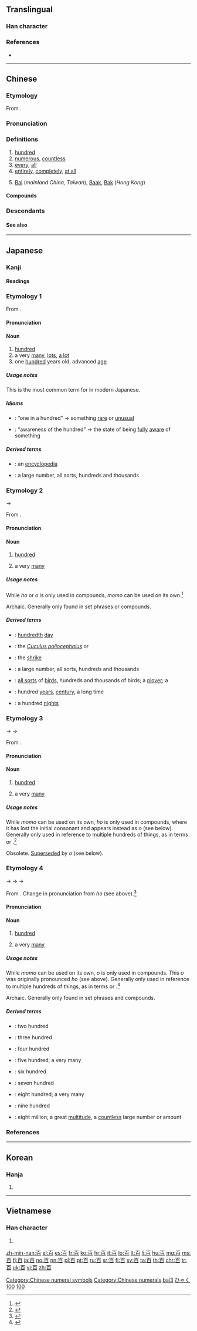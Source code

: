 {{also|佰|𦣻}}
==Translingual==
{{stroke order|type=animate}}

===Han character===
{{Han char|rn=106|rad=白|as=01|sn=6|four=10600|canj=MA|ids=⿱一白}}

===References===
* {{Han ref|kx=0785.040|dkj=22679|dj=1199.010|hdz=42643.010|uh=767E|ud=30334|bh=A6CA|bd=42698}}

[[Category:Chinese numeral symbols]]
[[Category:Chinese numerals]]

----

==Chinese==
{{zh-forms}}

===Etymology===
From {{etyl|sit-pro|zh}} {{m|sit-pro|*b-r-gja}}.

===Pronunciation===
{{zh-pron
|m=bǎi
|ma=y
|c=baak3
|h=pfs=pak
|md=báik/báh
|mn=pah/peh/pek
|mn_note=pek is literary
|mn-t=bêh4
|w=4paq
|mc=y
|oc=y
|cat=num,adj,adv,pn
}}

===Definitions===
{{zh-hanzi}}

# [[hundred]]
# [[numerous]], [[countless]]
# [[every]], [[all]]
# [[entirely]], [[completely]], [[at all]]
# {{surname|lang=zh}} [[Bai]] (''mainland China, Taiwan''), [[Baak]], [[Bak]] (''Hong Kong'')

====Compounds====
{{der3
|{{zh-l|百科全書/百科全书}}
|{{zh-l|百度}}
}}

===Descendants===
{{Sinoxenic-word|百|ひゃく|백|bách}}

====See also====
{{Chinese-numbers}}

{{zh-cat|Beginning}}

[[Category:Chinese cardinal numbers|bai3]]

----

==Japanese==

===Kanji===
{{ja-kanji|grade=1|rs=白01}}

====Readings====
{{ja-readings|goon=[[ひゃく]] (''hyaku'')|kanon=[[はく]] (''haku'')|kun=[[もも]] (''momo''), [[ほ]] (''ho''), [[お]] (''o'')|nanori=[[お]] (''o''), [[ど]] (''do''), [[どう]] (''dō''), [[なり]] (''nari''), [[ひゅく]] (''hyuku''), [[も]] (''mo''), [[もんど]] (''mondo''), [[ゆ]] (''yu'')}}

===Etymology 1===
{{ja-kanjitab|ひゃく|yomi=o}}
From {{etyl|ltc|ja|sort=ひゃく}} {{m|ltc|百|tr=pæk||hundred}}.

====Pronunciation====
{{ja-pron|yomi=goon|ひゃく|acc=2|acc_ref=DJR}}

====Noun====
{{ja-noun|ひゃく}}

# [[hundred]]
# a very [[many]], [[lots]], [[a lot]]
# one [[hundred]] years old, advanced [[age]]

=====Usage notes=====
This is the most common term for {{m|en|hundred}} in modern Japanese.

=====Idioms=====
{{der-top|Idioms}}
* {{ja-r|百に一つ|ひゃく に ひとつ}}: “one in a hundred” → something [[rare]] or [[unusual]]
* {{ja-r|百も承知|ひゃく も しょうち}}: “awareness of the hundred” → the state of being [[fully]] [[aware]] of something
{{der-bottom}}

=====Derived terms=====
{{der-top}}
* {{ja-r|百科全書|ひゃっか ぜんしょ}}: an [[encyclopedia]]
* {{ja-r|百千|ひゃくせん}}: a large number, all sorts, hundreds and thousands
{{der-bottom}}

===Etymology 2===
{{ja-kanjitab|もも|yomi=k}}
{{IPAchar|/mo<sub>1</sub>mo<sub>1</sub>/}} → {{IPAchar|/momo/}}

From {{etyl|ojp|ja|sort=もも}}.

====Pronunciation====
{{ja-pron|yomi=kun|もも|acc=1|acc_ref=DJR}}

====Noun====
{{ja-noun|もも}}

# {{label|ja|sort=もも|archaic}} [[hundred]]
# {{label|ja|sort=もも|archaic}} a very [[many]]

=====Usage notes=====
While ''ho'' or ''o'' is only used in compounds, ''momo'' can be used on its own.<ref name="KDJ">{{R:Kokugo Dai Jiten}}</ref>

Archaic. Generally only found in set phrases or compounds.

=====Derived terms=====
{{der-top}}
* {{ja-r|百日|ももか}}: [[hundredth]] [[day]]
* {{ja-r|百声鳥|ももこえどり}}: the ''[[Cuculus poliocephalus]]'' or {{vern|lesser cuckoo}}
* {{ja-r|百舌|もず}}: the [[shrike]]
* {{ja-r|百千|ももち}}: a large number, all sorts, hundreds and thousands
* {{ja-r|百千鳥|ももちどり}}: [[all sorts]] of [[bird]]s, hundreds and thousands of birds; a [[plover]]; a {{vern|Japanese bush warbler}}
* {{ja-r|百年|ももとせ}}: hundred [[year]]s, [[century]], a long time
* {{ja-r|百夜|ももよ}}: a hundred [[night]]s
{{der-bottom}}

===Etymology 3===
{{ja-kanjitab|ほ|yomi=k}}
{{IPAchar|/po/}} → {{IPAchar|/ɸo/}} → {{IPAchar|/ho/}}

From {{etyl|ojp|ja|sort=ほ}}.

====Pronunciation====
{{ja-pron|yomi=kun|ほ}}

====Noun====
{{ja-noun|ほ}}

# {{label|ja|sort=ほ|obsolete}} [[hundred]]
# {{label|ja|sort=ほ|obsolete}} a very [[many]]

=====Usage notes=====
While ''momo'' can be used on its own, ''ho'' is only used in compounds, where it has lost the initial consonant and appears instead as ''o'' (see below). Generally only used in reference to multiple hundreds of things, as in terms {{m|ja|五百|tr=io||five hundred; a very many}} or {{m|ja|八百|tr=yao||eight hundred; a very many}}.<ref name="KDJ">{{R:Kokugo Dai Jiten}}</ref>

Obsolete. [[supersede|Superseded]] by ''o'' (see below).

===Etymology 4===
{{ja-kanjitab|お|yomi=k}}
{{IPAchar|/po/}} → {{IPAchar|/ɸo/}} → {{IPAchar|/ho/}} → {{IPAchar|/o/}}

From {{etyl|ojp|ja|sort=お}}. Change in pronunciation from ''ho'' (see above).<ref name="KDJ">{{R:Kokugo Dai Jiten}}</ref>

====Pronunciation====
{{ja-pron|yomi=kun|お}}

====Noun====
{{ja-noun|お|hhira=ほ}}

# {{label|ja|sort=お|archaic}} [[hundred]]
# {{label|ja|sort=お|archaic}} a very [[many]]

=====Usage notes=====
While ''momo'' can be used on its own, ''o'' is only used in compounds. This ''o'' was originally pronounced ''ho'' (see above). Generally only used in reference to multiple hundreds of things, as in terms {{m|ja|五百|tr=io||five hundred; a very many}} or {{m|ja|八百|tr=yao||eight hundred; a very many}}.<ref name="KDJ">{{R:Kokugo Dai Jiten}}</ref>

Archaic. Generally only found in set phrases and compounds.

=====Derived terms=====
{{der-top}}
* {{ja-r|二百|ふたお}}: two hundred
* {{ja-r|三百|みお}}: three hundred
* {{ja-r|四百|よお}}: four hundred
* {{ja-r|五百|いお}}: five hundred; a very many
* {{ja-r|六百|むお}}: six hundred
{{der-mid}}
* {{ja-r|七百|ななお}}: seven hundred
* {{ja-r|八百|やお}}: eight hundred; a very many
* {{ja-r|九百|ここのお}}: nine hundred
* {{ja-r|八百万|やおよろず}}: eight million; a great [[multitude]], a [[countless]] large number or amount
{{der-bottom}}

===References===
<references/>

[[Category:1000 Japanese basic words|ひゃく]]
[[Category:Japanese numeral symbols|100]]

----

==Korean==

===Hanja===
{{ko-hanja|hangeul=[[백]], [[맥]]|eumhun=일백|rv=baek, maek|mr=paek, maek|y=payk, mayk}}

# {{defn|lang=ko|sort=白01}}

[[Category:Korean numeral symbols|100]]

----

==Vietnamese==

===Han character===
{{vi-hantu|[[bách]], [[bá]], [[tình]]|rs=白01}}

# {{defn|lang=vi|sort=白01}}

[[zh-min-nan:百]]
[[el:百]]
[[es:百]]
[[fr:百]]
[[ko:百]]
[[hr:百]]
[[it:百]]
[[lo:百]]
[[lt:百]]
[[li:百]]
[[hu:百]]
[[mg:百]]
[[ms:百]]
[[fj:百]]
[[ja:百]]
[[no:百]]
[[nn:百]]
[[pl:百]]
[[pt:百]]
[[ru:百]]
[[sr:百]]
[[fi:百]]
[[sv:百]]
[[ta:百]]
[[th:百]]
[[chr:百]]
[[tr:百]]
[[uk:百]]
[[vi:百]]
[[zh:百]]